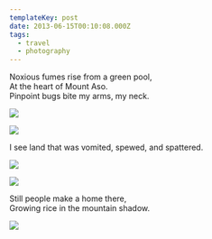 ```yaml
---
templateKey: post
date: 2013-06-15T00:10:08.000Z
tags:
  - travel
  - photography
---
```

Noxious fumes rise from a green pool,<br/>
At the heart of Mount Aso.<br/>
Pinpoint bugs bite my arms, my neck.

![](../../assets/photos/20130607-IMG_8128.jpg)

![](../../assets/photos/20130607-IMG_8123.jpg)

I see land that was vomited, spewed, and spattered.

![](../../assets/photos/20130607-IMG_8170.jpg)

![](../../assets/photos/20130607-IMG_8185.jpg)

Still people make a home there,<br/>
Growing rice in the mountain shadow.

![](../../assets/photos/20130607-IMG_8069.jpg)
